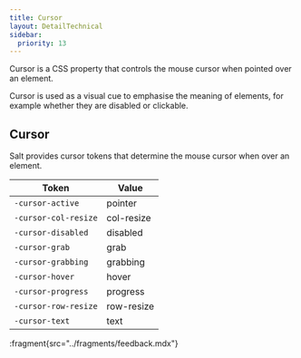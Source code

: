 ```yaml
---
title: Cursor
layout: DetailTechnical
sidebar:
  priority: 13
---
```


Cursor is a CSS property that controls the mouse cursor when pointed over an element.

Cursor is used as a visual cue to emphasise the meaning of elements, for example whether they are disabled or clickable.

## Cursor

Salt provides cursor tokens that determine the mouse cursor when over an element.

| Token                | Value      |
| -------------------- | ---------- |
| `-cursor-active`     | pointer    |
| `-cursor-col-resize` | col-resize |
| `-cursor-disabled`   | disabled   |
| `-cursor-grab`       | grab       |
| `-cursor-grabbing`   | grabbing   |
| `-cursor-hover`      | hover      |
| `-cursor-progress`   | progress   |
| `-cursor-row-resize` | row-resize |
| `-cursor-text`       | text       |

:fragment{src="../fragments/feedback.mdx"}
